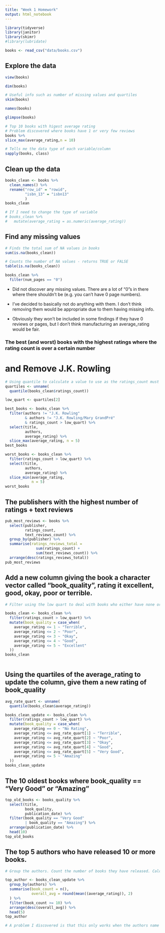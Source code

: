 ```yaml
---
title: "Week 1 Homework"
output: html_notebook
---
```


```r
library(tidyverse)
library(janitor)
library(skimr)
#library(lubridate)
```

```r
books <- read_csv("data/books.csv")
```

## Explore the data
```r
view(books)

dim(books)

# Useful info such as number of missing values and quartiles
skim(books)

names(books)

glimpse(books)

# Top 10 books with higest average rating
# Problem discovered where books have 1 or very few reviews 
books %>% 
slice_max(average_rating,n = 10)

# Tells me the data type of each variable/column
sapply(books, class)

```

## Clean up the data

```r
books_clean <- books %>% 
  clean_names() %>% 
  rename("row_id" = "rowid",
         "isbn_13" = "isbn13"
         )
books_clean

# If I need to change the type of variable
# books_clean %>%
#   mutate(average_rating = as.numeric(average_rating))
```


## Find any missing values

```r
# Finds the total sum of NA values in books
sum(is.na(books_clean))

# Counts the number of NA values - returns TRUE or FALSE
table(is.na(books_clean))

books_clean %>% 
  filter(num_pages == "0")
```
- Did not discover any missing values. There are a lot of "0"s in there where there shouldn't be (e.g. you can't have 0 page numbers).

- I've decided to basically not do anything with them. I don't think removing them would be appropriate due to them having missing info. 

- Obviously they won't be included in some findings if they have 0 reviews or pages, but I don't think manufacturing an average_rating would be fair.

### The best (and worst) books with the highest ratings where the rating count is over a certain number
# and Remove J.K. Rowling
```r

# Using quantile to calculate a value to use as the ratings_count must be above a certain number. 
quartiles <- unname(
  quantile(books_clean$ratings_count))

low_quart <- quartiles[2]

best_books <- books_clean %>% 
  filter(authors != "J.K. Rowling" 
         & authors != "J.K. Rowling/Mary GrandPré"
         & ratings_count > low_quart) %>% 
  select(title, 
         authors,
         average_rating) %>% 
  slice_max(average_rating, n = 5)
best_books

worst_books <- books_clean %>% 
  filter(ratings_count > low_quart) %>% 
  select(title, 
         authors, 
         average_rating) %>% 
  slice_min(average_rating, 
            n = 5)
worst_books
```

## The publishers with the highest number of ratings + text reviews

```r
pub_most_reviews <- books %>% 
  select(publisher,
         ratings_count,
         text_reviews_count) %>% 
  group_by(publisher) %>% 
  summarise(ratings_reviews_total =
              sum(ratings_count) + 
              sum(text_reviews_count)) %>%
  arrange(desc(ratings_reviews_total))
pub_most_reviews
```

## Add a new column giving the book a character vector called "book_quality", rating it excellent, good, okay, poor or terrible.

```r
# Filter using the low quart to deal with books who either have none or very few ratings - making their averages very low or high.

books_clean <- books_clean %>% 
  filter(ratings_count > low_quart) %>% 
  mutate(book_quality = case_when(
    average_rating <= 1 ~ "Terrible",
    average_rating <= 2 ~ "Poor",
    average_rating <= 3 ~ "Okay",
    average_rating <= 4 ~ "Good",
    average_rating <= 5 ~ "Excellent"
  ))
books_clean
  
```

## Using the quartiles of the average_rating to update the column, give them a new rating of book_quality
```r

avg_rate_quart <- unname(
  quantile(books_clean$average_rating))

books_clean_update <- books_clean %>% 
  filter(ratings_count > low_quart) %>% 
  mutate(book_quality = case_when(
    average_rating == 0 ~ "No Rating",
    average_rating <= avg_rate_quart[1] ~ "Terrible",
    average_rating <= avg_rate_quart[2] ~ "Poor",
    average_rating <= avg_rate_quart[3] ~ "Okay",
    average_rating <= avg_rate_quart[4] ~ "Good",
    average_rating <= avg_rate_quart[5] ~ "Very Good",
    average_rating <= 5 ~ "Amazing"
  )) 
books_clean_update
```

## The 10 oldest books where book_quality == "Very Good" or "Amazing"

```r

top_old_books <- books_quality %>% 
  select(title,
         book_quality,
         publication_date) %>% 
  filter(book_quality == "Very Good"
         | book_quality == "Amazing") %>% 
  arrange(publication_date) %>% 
  head(10)
top_old_books
```


## The top 5 authors who have released 10 or more books.

```r
# Group the authors. Count the number of books they have released. Calculate the mean of the average_rating of each of the authors books and round to 2 decimal places.

top_author <- books_clean_update %>% 
  group_by(authors) %>% 
  summarise(book_count = n(),
            overall_avg = round(mean((average_rating)), 2)
  ) %>%
  filter(book_count >= 10) %>% 
  arrange(desc(overall_avg)) %>% 
  head(5)
top_author

# A problem I discovered is that this only works when the authors name has been input exactly/correctly. This also does not calculate the sum of books written if an author has written books on their own but also collaborated.
```